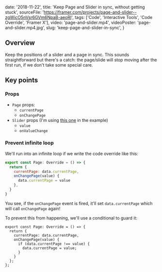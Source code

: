 
  date: '2018-11-22',
  title: 'Keep Page and Slider in sync, without getting stuck',
  sourceFile:
    'https://framer.com/projects/page-and-slider--zgWicO5nVsr6GVm6NpaB-aeoRI',
  tags: ['Code', 'Interactive Tools', 'Code Override', 'Framer X'],
  video: 'page-and-slider.mp4',
  videoPoster: 'page-and-slider.mp4.jpg',
  slug: 'keep-page-and-slider-in-sync',
}


## Overview

Keep the positions of a slider and a page in sync. This sounds straightforward but there's a catch: the page/slide will stop moving after the first run, if we don't take some special care.

## Key points

### Props

- `Page` props:
  - `currentPage`
  - `onChangePage`
- `Slider` props (I'm using [this one](https://packages.framer.com/package/benjamin/slider) in the example)
  - `value`
  - `onValueChange`

### Prevent infinite loop

We'll run into an infinite loop if we write the code override like this:

```jsx
export const Page: Override = () => {
  return {
    currentPage: data.currentPage,
    onChangePage(value) {
      data.currentPage = value
    },
  }
}
```

You see, if the `onChangePage` event is fired, it'll set `data.currentPage` which will call `onChangePage` again!

To prevent this from happening, we'll use a conditional to guard it:

```jsx{5}
export const Page: Override = () => {
  return {
    currentPage: data.currentPage,
    onChangePage(value) {
      if (data.currentPage !== value) {
        data.currentPage = value;
      }
    }
  };
};
```
